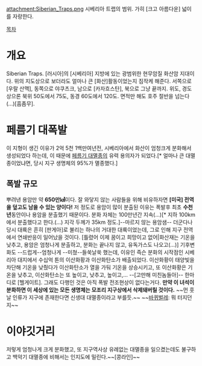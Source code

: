 attachment:Siberian_Traps.png
시베리아 트랩의 범위. 가히 [크고 아름다운] 넓이를 자랑한다.

[[목차]]

= 개요 =
Siberian Traps. [러시아]의 [시베리아] 지방에 있는 광범위한 현무암질 화산암 지대이다. 위의 지도상으로 보더라도 얼마나 큰 [화산]활동이었는지 짐작케 해준다.
서쪽으로 [우랄 산맥], 동쪽으로 야쿠츠크, 남으로 [카자흐스탄], 북으로 그냥 끝까지. 위도, 경도상으론 북위 50도에서 75도, 동경 60도에서 120도. 면적만 해도 호주 절반을 넘는다(...)[흠좀무].

= 페름기 대폭발 =
이 지형이 생긴 이유가 2억 5천 1백만여년전, 시베리아에서 화산이 엄청크게 분화해서 생성되었다 하는데, 이 때문에 [[페름기 대멸종]]의 유력 용의자가 되었다.[* 얼마나 큰 대멸종이었냐면, 당시 지구 생명체의 95%가 멸종했다.] 

== 폭발 규모 ==
뿌려낸 용암만 약 '''650만㎦'''이다. 잘 와닿지 않는 사람들을 위해 비유하자면 '''[미국] 전역을 덮고도 남을 수 있는 양이다!''' 저 정도로 용암이 많이 분출된 이유는 폭발후 최초 '''수천년'''동안이나 용암을 분출했기 때문이다. 분화 자체는 100만년간 지속(...)[* 지하 100km에서 분출했다고 한다.(...) 지각 두께가 35km 정도.]--마르지 않는 용암샘--
더군다나 당시 대륙은 흔히 [판게아]로 불리는 하나의 거대한 대륙이었는데, 그로 인해 지구 전역에서 연쇄반응이 일어났을 것이다. [틀렸어 이제 꿈이고 희망이고 없어|화산재는 기온을 낮추고, 용암은 엄청나게 분출하고, 분화는 끝나지 않고, 유독가스도 나오고(...)] 기후변화도 --드럽게--엄청나게 --미쳤--들쑥날쑥 했는데, 이유인 즉슨 분화의 시작점인 시베리아 대지에서 수십억 톤의 이산화황과 이산화탄소가 배출되었다. 이산화황이 태양빛을 차단해 기온을 낮췄다가 이산화탄소가 열을 가둬 기온을 상승시키고, 또 이산화황은 기온을 낮추고, 이산화탄소는 또 높이고, 낮추고, 높이고,... --[고만해 미친놈들아]-- 한마디로 [헬게이트]. 
그래도 다행인 것은 아직 폭발 전조현상이 없다는거다. '''만약 이 녀석이 분화하면 이 세상에 있는 모든 생명체는 모조리 지구상에서 삭제돼버릴 것이다.''' ~~먼 훗날 인류가 지구에 존재한다면 신생대 대멸종이라고 부를듯.~~ ~~[[바퀴벌레]]: 뭐 터지던지~~

= 이야깃거리 =
저렇게 엄청나게 크게 분화했고, 또 지구역사상 유례없는 대멸종을 일으켰는데도 불구하고 백악기 대멸종에 비해서는 인지도에 밀린다.~~[콩라인]~~
